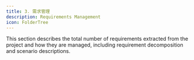 ```yaml
---
title: 3. 需求管理
description: Requirements Management
icon: FolderTree
---
```


This section describes the total number of requirements extracted from the project and how they are managed, including requirement decomposition and scenario descriptions.
